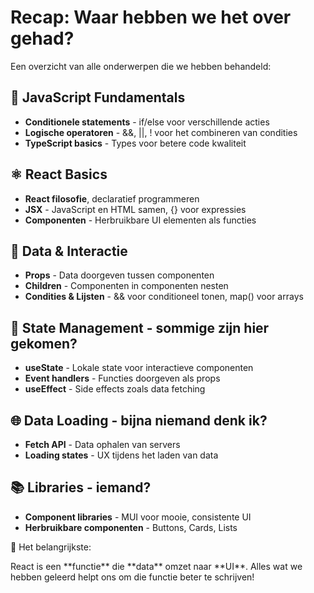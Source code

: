 # Recap: Waar hebben we het over gehad?

Een overzicht van alle onderwerpen die we hebben behandeld:

## 🚀 JavaScript Fundamentals

- **Conditionele statements** - if/else voor verschillende acties
- **Logische operatoren** - &&, ||, ! voor het combineren van condities
- **TypeScript basics** - Types voor betere code kwaliteit

## ⚛️ React Basics

- **React filosofie**, declaratief programmeren
- **JSX** - JavaScript en HTML samen, {} voor expressies
- **Componenten** - Herbruikbare UI elementen als functies

## 📡 Data & Interactie

- **Props** - Data doorgeven tussen componenten
- **Children** - Componenten in componenten nesten
- **Condities & Lijsten** - && voor conditioneel tonen, map() voor arrays

## 🔄 State Management - sommige zijn hier gekomen?

- **useState** - Lokale state voor interactieve componenten
- **Event handlers** - Functies doorgeven als props
- **useEffect** - Side effects zoals data fetching

## 🌐 Data Loading - bijna niemand denk ik?

- **Fetch API** - Data ophalen van servers
- **Loading states** - UX tijdens het laden van data

## 📚 Libraries - iemand?

- **Component libraries** - MUI voor mooie, consistente UI
- **Herbruikbare componenten** - Buttons, Cards, Lists

<div className="mt-8 p-4 bg-green-900/30 rounded-lg border border-green-500/30">
  <p className="text-lg font-semibold mb-2">🎯 Het belangrijkste:</p>
  React is een **functie** die **data** omzet naar **UI**. Alles wat we hebben geleerd helpt ons om
  die functie beter te schrijven!
</div>
